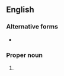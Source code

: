 ==English==

===Alternative forms===
* {{l|en|Exod}}

===Proper noun===
{{en-proper noun}}

# {{abbreviation of|Exodus|lang=en}}